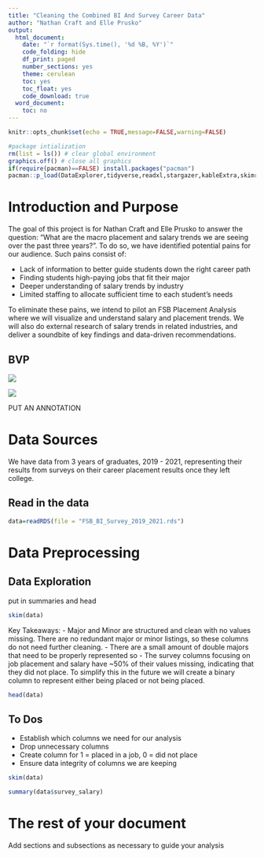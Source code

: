 ```yaml
---
title: "Cleaning the Combined BI And Survey Career Data"
author: "Nathan Craft and Elle Prusko"
output:
  html_document:
    date: "`r format(Sys.time(), '%d %B, %Y')`"
    code_folding: hide
    df_print: paged
    number_sections: yes
    theme: cerulean
    toc: yes
    toc_float: yes
    code_download: true
  word_document:
    toc: no
---
```


```r
knitr::opts_chunk$set(echo = TRUE,message=FALSE,warning=FALSE)

#package intialization
rm(list = ls()) # clear global environment
graphics.off() # close all graphics
if(require(pacman)==FALSE) install.packages("pacman")
pacman::p_load(DataExplorer,tidyverse,readxl,stargazer,kableExtra,skimr,plotly)
```

# Introduction and Purpose

The goal of this project is for Nathan Craft and Elle Prusko to answer the question: "What are the macro placement and salary trends we are seeing over the past three years?". To do so, we have identified potential pains for our audience. Such pains consist of:

-   Lack of information to better guide students down the right career path
-   Finding students high-paying jobs that fit their major
-   Deeper understanding of salary trends by industry
-   Limited staffing to allocate sufficient time to each student's needs

To eliminate these pains, we intend to pilot an FSB Placement Analysis where we will visualize and understand salary and placement trends. We will also do external research of salary trends in related industries, and deliver a soundbite of key findings and data-driven recommendations.

## BVP

![](FSB Placement Insights BVP Slide 1.png)

![](FSB Placement Insights BVP Slide 2.png)

PUT AN ANNOTATION

# Data Sources

We have data from 3 years of graduates, 2019 - 2021, representing their results from surveys on their career placement results once they left college.

## Read in the data

```r
data=readRDS(file = "FSB_BI_Survey_2019_2021.rds")
```

# Data Preprocessing

## Data Exploration

put in summaries and head

```r
skim(data)
```
Key Takeaways:
- Major and Minor are structured and clean with no values missing. There are no redundant major or minor listings, so these columns do not need further cleaning.
- There are a small amount of double majors that need to be properly represented so 
- The survey columns focusing on job placement and salary have ~50% of their values missing, indicating that they did not place. To simplify this in the future we will create a binary column to represent either being placed or not being placed.

```r
head(data)
```



## To Dos
- Establish which columns we need for our analysis
- Drop unnecessary columns
- Create column for 1 = placed in a job, 0 = did not place
- Ensure data integrity of columns we are keeping

```r
skim(data)
```

```r
summary(data$survey_salary)
```





# The rest of your document

Add sections and subsections as necessary to guide your analysis
